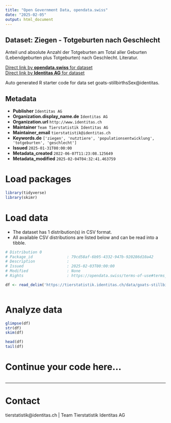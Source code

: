 ```yaml
---
title: "Open Government Data, opendata.swiss"
date: "2025-02-05"
output: html_document
---
```


## Dataset: Ziegen - Totgeburten nach Geschlecht

Anteil und absolute Anzahl der Totgeburten am Total aller Geburten (Lebendgeburten plus Totgeburten) nach Geschlecht. Literatur.

[Direct link by **opendata.swiss** for dataset](https://opendata.swiss/de/dataset/ziegen-totgeburten-nach-geschlecht)<br>
[Direct link by **Identitas AG** for dataset](https://tierstatistik.identitas.ch/)

Auto generated R starter code for data set goats-stillbirthsSex@identitas.

## Metadata

- **Publisher** `Identitas AG`
- **Organization.display_name.de** `Identitas AG`
- **Organization.url** `http://www.identitas.ch`
- **Maintainer** `Team Tierstatistik Identitas AG`
- **Maintainer_email** `tierstatistik@identitas.ch`
- **Keywords.de** `['ziegen', 'nutztiere', 'populationsentwicklung', 'totgeburten', 'geschlecht']`
- **Issued** `2025-01-31T00:00:00`
- **Metadata_created** `2022-06-07T11:23:08.125649`
- **Metadata_modified** `2025-02-04T04:32:41.463759`


# Load packages

```r

library(tidyverse)
library(skimr)

```

# Load data

-   The dataset has 1 distribution(s) in CSV format.
-   All available CSV distributions are listed below and can be read into a tibble.

```r

# Distribution 0
# Package_id               : 79cd58af-6b95-4332-947b-920286d10a42
# Description              : 
# Issued                   : 2025-02-03T00:00:00
# Modified                 : None
# Rights                   : https://opendata.swiss/terms-of-use#terms_by

df <- read_delim('https://tierstatistik.identitas.ch/data/goats-stillbirthsSex.csv')



```

# Analyze data

```r

glimpse(df)
str(df)
skim(df)

head(df)
tail(df)

```

# Continue your code here...

```r

```

------------------------------------------------------------------------

# Contact

tierstatistik@identitas.ch | Team Tierstatistik Identitas AG
